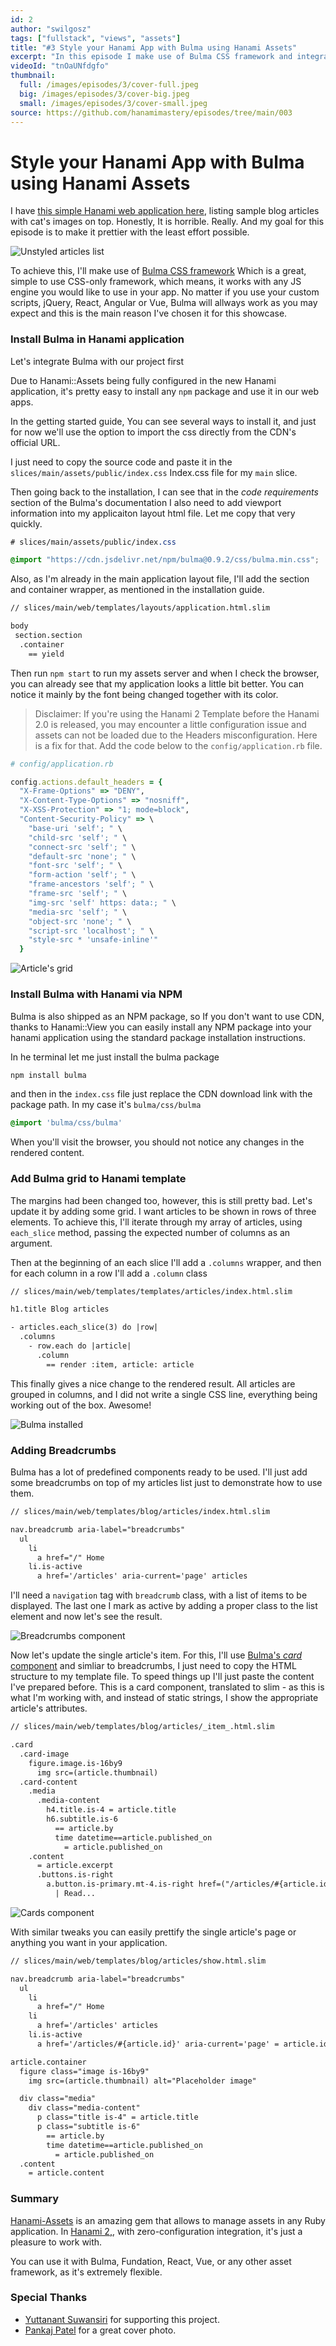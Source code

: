 ```yaml
---
id: 2
author: "swilgosz"
tags: ["fullstack", "views", "assets"]
title: "#3 Style your Hanami App with Bulma using Hanami Assets"
excerpt: "In this episode I make use of Bulma CSS framework and integrate it with Hanami 2.0 application to prettify it with the least effort possible."
videoId: "tnOaUNfdgfo"
thumbnail:
  full: /images/episodes/3/cover-full.jpeg
  big: /images/episodes/3/cover-big.jpeg
  small: /images/episodes/3/cover-small.jpeg
source: https://github.com/hanamimastery/episodes/tree/main/003
---
```


# Style your Hanami App with Bulma using Hanami Assets

I have [this simple Hanami web application here](/episodes/2-listing-articles-with-hanami-view), listing sample blog articles with cat's images on top. Honestly, It is horrible. Really. And my goal for this episode is to make it prettier with the least effort possible.

![Unstyled articles list](/images/episodes/3/unstyled.png)

To achieve this, I'll make use of [Bulma CSS framework](https://bulma.io/) Which is a great, simple to use CSS-only framework, which means, it works with any JS engine you would like to use in your app. No matter if you use your custom scripts, jQuery, React, Angular or Vue, Bulma will allways work as you may expect and this is the main reason I've chosen it for this showcase.

### Install Bulma in Hanami application

Let's integrate Bulma with our project first

Due to Hanami::Assets being fully configured in the new Hanami application, it's pretty easy to install any `npm` package and use it in our web apps.

In the getting started guide, You can see several ways to install it, and just for now we'll use the option to import the css directly from the CDN's official URL.

I just need to copy the source code and paste it in the `slices/main/assets/public/index.css` Index.css file for my `main` slice.

Then going back to the installation, I can see that in the _code requirements_ section of the Bulma's documentation I also need to add viewport information into my applicaiton layout html file. Let me copy that very quickly.

```css
# slices/main/assets/public/index.css

@import "https://cdn.jsdelivr.net/npm/bulma@0.9.2/css/bulma.min.css";
```

Also, as I'm already in the main application layout file, I'll add the section and container wrapper, as mentioned in the installation guide.

```html
// slices/main/web/templates/layouts/application.html.slim

body
 section.section
  .container
    == yield
```


Then run `npm start` to run my assets server and when I check the browser, you can already see that my application looks a little bit better. You can notice it mainly by the font being changed together with its color.

> Disclaimer: If you're using the Hanami 2 Template before the Hanami 2.0 is released, you may encounter a little configuration issue and assets can not be loaded due to the Headers misconfiguration. Here is a fix for that. Add the code below to the `config/application.rb` file.

```ruby
# config/application.rb

config.actions.default_headers = {
  "X-Frame-Options" => "DENY",
  "X-Content-Type-Options" => "nosniff",
  "X-XSS-Protection" => "1; mode=block",
  "Content-Security-Policy" => \
    "base-uri 'self'; " \
    "child-src 'self'; " \
    "connect-src 'self'; " \
    "default-src 'none'; " \
    "font-src 'self'; " \
    "form-action 'self'; " \
    "frame-ancestors 'self'; " \
    "frame-src 'self'; " \
    "img-src 'self' https: data:; " \
    "media-src 'self'; " \
    "object-src 'none'; " \
    "script-src 'localhost'; " \
    "style-src * 'unsafe-inline'"
  }
```

![Article's grid](/images/episodes/3/bulma-installed.png)


### Install Bulma with Hanami via NPM

Bulma is also shipped as an NPM package, so If you don't want to use CDN, thanks to Hanami::View you can easily install any NPM package into your hanami application using the standard package installation instructions.

In he terminal let me just install the bulma package

```bash
npm install bulma
```

and then in the `index.css` file just replace the CDN download link with the package path. In my case it's `bulma/css/bulma`

```css
@import 'bulma/css/bulma'
```

When you'll visit the browser, you should not notice any changes in the rendered content.

### Add Bulma grid to Hanami template

The margins had been changed too, however, this is still pretty bad. Let's update it by adding some grid. I want articles to be shown in rows of three elements. To achieve this, I'll iterate through my array of articles, using `each_slice` method, passing the expected number of columns as an argument.

Then at the beginning of an each slice I'll add a `.columns` wrapper, and then for each column in a row I'll add a `.column` class

```html
// slices/main/web/templates/templates/articles/index.html.slim

h1.title Blog articles

- articles.each_slice(3) do |row|
  .columns
    - row.each do |article|
      .column
        == render :item, article: article
```

This finally gives a nice change to the rendered result. All articles are grouped in columns, and I did not write a single CSS line, everything being working out of the box. Awesome!

![Bulma installed](/images/episodes/3/grid.png)


### Adding Breadcrumbs

Bulma has a lot of predefined components ready to be used. I'll just add some breadcrumbs on top of my articles list just to demonstrate how to use them.

```html
// slices/main/web/templates/blog/articles/index.html.slim

nav.breadcrumb aria-label="breadcrumbs"
  ul
    li
      a href="/" Home
    li.is-active
      a href='/articles' aria-current='page' articles
```

I'll need a `navigation` tag with `breadcrumb` class, with a list of items to be displayed. The last one I mark as active by adding a proper class to the list element and now let's see the result.

![Breadcrumbs component](/images/episodes/3/breadcrumbs.png)

Now let's update the single article's item. For this, I'll use [Bulma's _card_ component](https://bulma.io/documentation/components/card/) and simliar to breadcrumbs, I just need to copy the HTML structure to my template file. To speed things up I'll just paste the content I've prepared before. This is a card component, translated to slim - as this is what I'm working with, and instead of static strings, I show the appropriate article's attributes.

```html
// slices/main/web/templates/blog/articles/_item_.html.slim

.card
  .card-image
    figure.image.is-16by9
      img src=(article.thumbnail)
  .card-content
    .media
      .media-content
        h4.title.is-4 = article.title
        h6.subtitle.is-6
          == article.by
          time datetime==article.published_on
            = article.published_on
    .content
      = article.excerpt
      .buttons.is-right
        a.button.is-primary.mt-4.is-right href=("/articles/#{article.id}")
          | Read...
```

![Cards component](/images/episodes/3/cards.png)

With similar tweaks you can easily prettify the single article's page or anything you want in your application.

```html
// slices/main/web/templates/blog/articles/show.html.slim

nav.breadcrumb aria-label="breadcrumbs"
  ul
    li
      a href="/" Home
    li
      a href='/articles' articles
    li.is-active
      a href='/articles/#{article.id}' aria-current='page' = article.id

article.container
  figure class="image is-16by9"
    img src=(article.thumbnail) alt="Placeholder image"

  div class="media"
    div class="media-content"
      p class="title is-4" = article.title
      p class="subtitle is-6"
        == article.by
        time datetime==article.published_on
          = article.published_on
  .content
    = article.content

```

### Summary

[Hanami-Assets](https://github.com/hanami/assets) is an amazing gem that allows to manage assets in any Ruby application. In [Hanami 2,](https://hanamirb.org), with zero-configuration integration, it's just a pleasure to work with.

You can use it with Bulma, Fundation, React, Vue, or any other asset framework, as it's extremely flexible.

### Special Thanks

- [Yuttanant Suwansiri](https://github.com/armgit5) for supporting this project.
- [Pankaj Patel](https://unsplash.com/@pankajpatel) for a great cover photo.
